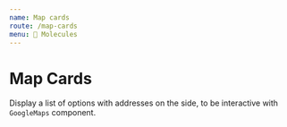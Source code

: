 ```yaml
---
name: Map cards
route: /map-cards
menu: 🧬 Molecules
---
```



# Map Cards

Display a list of options with addresses on the side, to be interactive with `GoogleMaps` component.

<Playground>
  <MapCard
    title="Su PING CHEON"
    subTitle="General Practitioner"
    description="Shop 14, commercial complex, WAH FU (II) ESTATE"
    phoneNumber="+852 555 555 555"
    isSelected={false}
  />
  <MapCard
    title="Su PING CHEON"
    subTitle="General Practitioner"
    description="Shop 14, commercial complex, WAH FU (II) ESTATE"
    phoneNumber="+852 555 555 555"
    isSelected
  />
  <MapCard
    title="Su PING CHEON"
    subTitle="General Practitioner"
    description="Shop 14, commercial complex, WAH FU (II) ESTATE"
    phoneNumber="+852 555 555 555"
    isSelected={false}
  />
  <MapCard
    title="Su PING CHEON Su PING CHEON Su PING CHEON"
    subTitle="General Practitioner General Practitioner General Practitioner  General Practitioner"
    description="Shop 14, commercial complex, WAH FU (II) ESTATEShop 14, commercial complex, WAH FU (II) ESTATEShop 14, commercial complex, WAH FU (II) ESTATE"
    phoneNumber="+852 555 555 555"
    isSelected={false}
  />
</Playground>
